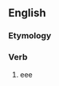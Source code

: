 ==English==

===Etymology===
{{suffix|en|creep|eth}}

===Verb===
{{head|en|verb form}}

# {{en-archaic third-person singular of|creep also it sounds funny}} eee